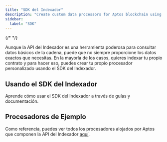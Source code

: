 ```yaml
---
title: "SDK del Indexador"
description: "Create custom data processors for Aptos blockchain using the Indexer SDK to index smart contracts and build tailored data pipelines"
sidebar:
  label: "SDK"
---
```



{/* <IndexerBetaNotice /> */}

Aunque la API del Indexador es una herramienta poderosa para consultar datos básicos de la cadena, puede que no siempre proporcione los datos exactos que necesitas.
En la mayoría de los casos, quieres indexar tu propio contrato y para hacer eso, puedes crear tu propio procesador personalizado usando el SDK del Indexador.

## Usando el SDK del Indexador

Aprende cómo usar el SDK del Indexador a través de guías y documentación.

<CardGrid>
  <LinkCard href="/es/build/indexer/indexer-sdk/quickstart" title="Guía de Inicio Rápido" description="Comienza con el SDK del Indexador" />

  <LinkCard href="/es/build/indexer/indexer-sdk/documentation" title="Documentación" description="Lee la documentación sobre el SDK del Indexador" />
</CardGrid>

## Procesadores de Ejemplo

Como referencia, puedes ver todos los procesadores alojados por Aptos que componen la API del Indexador [aquí](https://github.com/aptos-labs/aptos-indexer-processors-v2).
